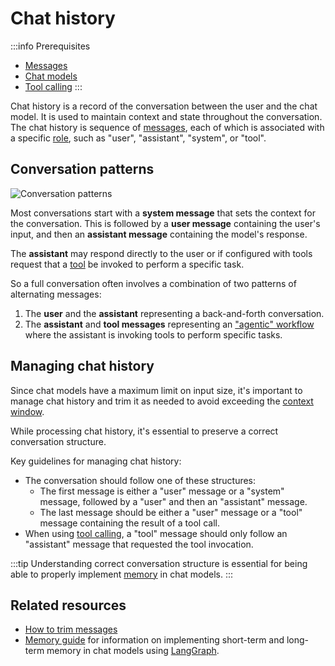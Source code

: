 # Chat history

:::info Prerequisites

- [Messages](/docs/concepts/messages)
- [Chat models](/docs/concepts/chat_models)
- [Tool calling](/docs/concepts/tool_calling)
  :::

Chat history is a record of the conversation between the user and the chat model. It is used to maintain context and state throughout the conversation. The chat history is sequence of [messages](/docs/concepts/messages), each of which is associated with a specific [role](/docs/concepts/messages#role), such as "user", "assistant", "system", or "tool".

## Conversation patterns

![Conversation patterns](/img/conversation_patterns.png)

Most conversations start with a **system message** that sets the context for the conversation. This is followed by a **user message** containing the user's input, and then an **assistant message** containing the model's response.

The **assistant** may respond directly to the user or if configured with tools request that a [tool](/docs/concepts/tool_calling) be invoked to perform a specific task.

So a full conversation often involves a combination of two patterns of alternating messages:

1. The **user** and the **assistant** representing a back-and-forth conversation.
2. The **assistant** and **tool messages** representing an ["agentic" workflow](/docs/concepts/agents) where the assistant is invoking tools to perform specific tasks.

## Managing chat history

Since chat models have a maximum limit on input size, it's important to manage chat history and trim it as needed to avoid exceeding the [context window](/docs/concepts/chat_models#context_window).

While processing chat history, it's essential to preserve a correct conversation structure.

Key guidelines for managing chat history:

- The conversation should follow one of these structures:
  - The first message is either a "user" message or a "system" message, followed by a "user" and then an "assistant" message.
  - The last message should be either a "user" message or a "tool" message containing the result of a tool call.
- When using [tool calling](/docs/concepts/tool_calling), a "tool" message should only follow an "assistant" message that requested the tool invocation.

:::tip
Understanding correct conversation structure is essential for being able to properly implement
[memory](https://langchain-ai.github.io/langgraphjs/concepts/memory/) in chat models.
:::

## Related resources

- [How to trim messages](/docs/how_to/trim_messages/)
- [Memory guide](https://langchain-ai.github.io/langgraphjs/concepts/memory/) for information on implementing short-term and long-term memory in chat models using [LangGraph](https://langchain-ai.github.io/langgraphjs/).
